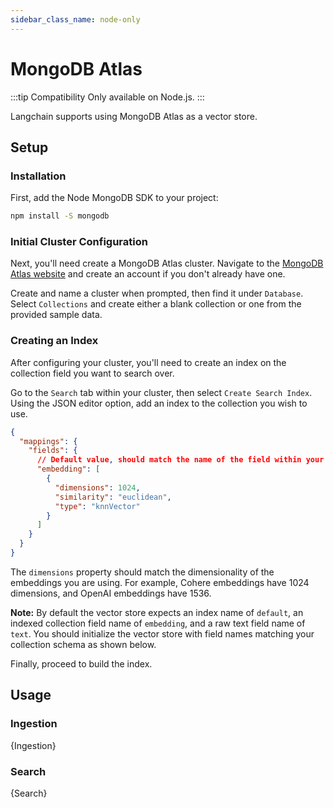 ```yaml
---
sidebar_class_name: node-only
---
```


# MongoDB Atlas

:::tip Compatibility
Only available on Node.js.
:::

Langchain supports using MongoDB Atlas as a vector store.

## Setup

### Installation

First, add the Node MongoDB SDK to your project:

```bash npm2yarn
npm install -S mongodb
```

### Initial Cluster Configuration

Next, you'll need create a MongoDB Atlas cluster. Navigate to the [MongoDB Atlas website](https://www.mongodb.com/atlas/database) and create an account if you don't already have one.

Create and name a cluster when prompted, then find it under `Database`. Select `Collections` and create either a blank collection or one from the provided sample data.

### Creating an Index

After configuring your cluster, you'll need to create an index on the collection field you want to search over.

Go to the `Search` tab within your cluster, then select `Create Search Index`. Using the JSON editor option, add an index to the collection you wish to use.

```json
{
  "mappings": {
    "fields": {
      // Default value, should match the name of the field within your collection that contains embeddings
      "embedding": [
        {
          "dimensions": 1024,
          "similarity": "euclidean",
          "type": "knnVector"
        }
      ]
    }
  }
}
```

The `dimensions` property should match the dimensionality of the embeddings you are using. For example, Cohere embeddings have 1024 dimensions, and OpenAI embeddings have 1536.

**Note:** By default the vector store expects an index name of `default`, an indexed collection field name of `embedding`, and a raw text field name of `text`. You should initialize the vector store with field names matching your collection schema as shown below.

Finally, proceed to build the index.

## Usage

### Ingestion


<CodeBlock language="typescript">{Ingestion}</CodeBlock>

### Search


<CodeBlock language="typescript">{Search}</CodeBlock>
